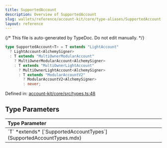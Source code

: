 ```yaml
---
title: SupportedAccount
description: Overview of SupportedAccount
slug: wallets/reference/account-kit/core/type-aliases/SupportedAccount
layout: reference
---
```


{/* This file is auto-generated by TypeDoc. Do not edit manually. */}

```ts
type SupportedAccount<T> = T extends "LightAccount"
  ? LightAccount<AlchemySigner>
  : T extends "MultiOwnerModularAccount"
    ? MultiOwnerModularAccount<AlchemySigner>
    : T extends "MultiOwnerLightAccount"
      ? MultiOwnerLightAccount<AlchemySigner>
      : T extends "ModularAccountV2"
        ? ModularAccountV2<AlchemySigner>
        : never;
```

Defined in: [account-kit/core/src/types.ts:48](https://github.com/alchemyplatform/aa-sdk/blob/ad165355d980f9a16dd388088895bfc851df8656/account-kit/core/src/types.ts#L48)

## Type Parameters

<table>
  <thead>
    <tr>
      <th align="left">Type Parameter</th>
    </tr>
  </thead>

  <tbody>
    <tr>
      <td>
        `T` *extends* [`SupportedAccountTypes`](SupportedAccountTypes.mdx)
      </td>
    </tr>
  </tbody>
</table>
